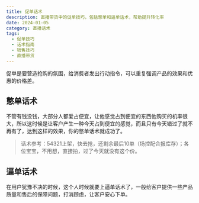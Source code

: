 ```yaml
---
title: 促单话术
description: 直播带货中的促单技巧，包括憋单和逼单话术，帮助提升转化率
date: 2024-01-05
category: 直播话术
tags:
  - 促单技巧
  - 话术指南
  - 销售技巧
  - 直播带货
---
```


促单是要营造抢购的氛围，给消费者发出行动指令，可以重复强调产品的效果和优惠的价格差。

## 憋单话术

不管有钱没钱，大部分人都爱占便宜，让他感觉占到便宜的东西他购买的机率很大，所以这时候是让客户产生一种今天占到便宜的感觉，而且只有今天错过了就不再有了，达到这样的效果，你的憋单话术就成功了。

> 话术参考：54321上架，快去抢，还剩余最后10单（场控配合报库存）；各位宝宝，不用想，直接拍，过了今天就没有这个价。

## 逼单话术

在用户犹豫不决的时候，这个人时候就要上逼单话术了，一般给客户提供一些产品质量和售后的保障问题，打消顾虑，让客户安心下单。